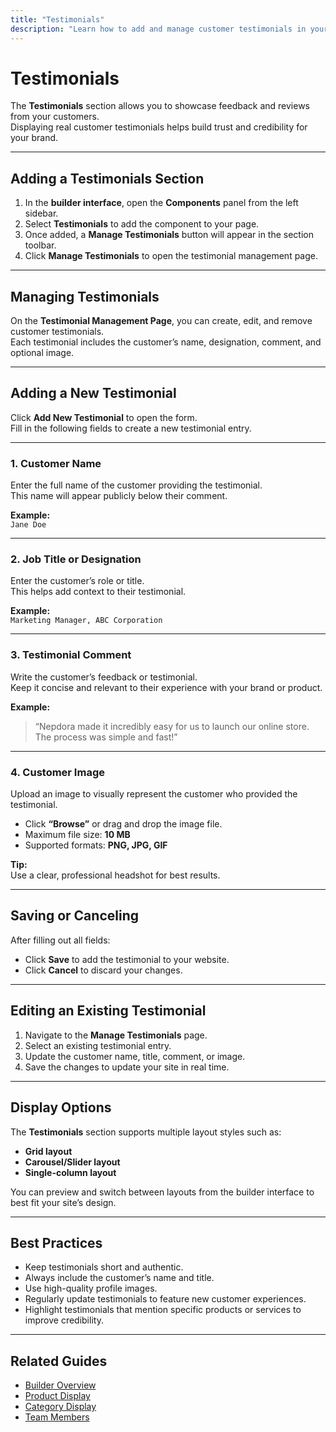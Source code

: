 ```yaml
---
title: "Testimonials"
description: "Learn how to add and manage customer testimonials in your Nepdora website."
---
```


# Testimonials

The **Testimonials** section allows you to showcase feedback and reviews from your customers.  
Displaying real customer testimonials helps build trust and credibility for your brand.

---

## Adding a Testimonials Section

1. In the **builder interface**, open the **Components** panel from the left sidebar.
2. Select **Testimonials** to add the component to your page.
3. Once added, a **Manage Testimonials** button will appear in the section toolbar.
4. Click **Manage Testimonials** to open the testimonial management page.

---

## Managing Testimonials

On the **Testimonial Management Page**, you can create, edit, and remove customer testimonials.  
Each testimonial includes the customer’s name, designation, comment, and optional image.

---

## Adding a New Testimonial

Click **Add New Testimonial** to open the form.  
Fill in the following fields to create a new testimonial entry.

---

### 1. Customer Name

Enter the full name of the customer providing the testimonial.  
This name will appear publicly below their comment.

**Example:**  
`Jane Doe`

---

### 2. Job Title or Designation

Enter the customer’s role or title.  
This helps add context to their testimonial.

**Example:**  
`Marketing Manager, ABC Corporation`

---

### 3. Testimonial Comment

Write the customer’s feedback or testimonial.  
Keep it concise and relevant to their experience with your brand or product.

**Example:**

> “Nepdora made it incredibly easy for us to launch our online store. The process was simple and fast!”

---

### 4. Customer Image

Upload an image to visually represent the customer who provided the testimonial.

- Click **“Browse”** or drag and drop the image file.
- Maximum file size: **10 MB**
- Supported formats: **PNG, JPG, GIF**

**Tip:**  
Use a clear, professional headshot for best results.

---

## Saving or Canceling

After filling out all fields:

- Click **Save** to add the testimonial to your website.
- Click **Cancel** to discard your changes.

---

## Editing an Existing Testimonial

1. Navigate to the **Manage Testimonials** page.
2. Select an existing testimonial entry.
3. Update the customer name, title, comment, or image.
4. Save the changes to update your site in real time.

---

## Display Options

The **Testimonials** section supports multiple layout styles such as:

- **Grid layout**
- **Carousel/Slider layout**
- **Single-column layout**

You can preview and switch between layouts from the builder interface to best fit your site’s design.

---

## Best Practices

- Keep testimonials short and authentic.
- Always include the customer’s name and title.
- Use high-quality profile images.
- Regularly update testimonials to feature new customer experiences.
- Highlight testimonials that mention specific products or services to improve credibility.

---

## Related Guides

- [Builder Overview](./builder)
- [Product Display](./product-display)
- [Category Display](./category-display)
- [Team Members](./team-members)
